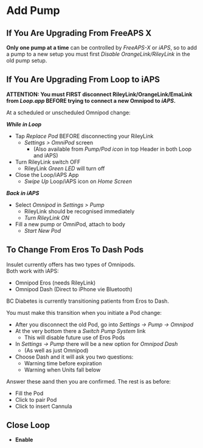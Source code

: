 # Add Pump

## If You Are Upgrading From FreeAPS X
**Only one pump at a time** can be controlled by *FreeAPS-X* or *iAPS*, so to add a pump to a new setup you must first *Disable OrangeLink/RileyLink* in the old pump setup.
 
## If You Are Upgrading From Loop to iAPS
**ATTENTION: You must FIRST disconnect RileyLink/OrangeLink/EmaLink from *Loop.app* BEFORE trying to connect a new Omnipod to *iAPS*.**

At a scheduled or unscheduled Omnipod change:

***While in Loop***

* Tap *Replace Pod* BEFORE disconnecting your RileyLink
	- *Settings > OmniPod* screen
	  - (Also available from *Pump/Pod icon* in top Header in both Loop and iAPS)
* Turn RileyLink switch OFF
	- RileyLink *Green LED* will turn off
* Close the Loop/iAPS App
	- *Swipe Up* Loop/iAPS icon on *Home Screen* 

***Back in iAPS***

* Select *Omnipod* in *Settings > Pump*
	- RileyLink should be recognised immediately
	- *Turn RileyLink ON*
* Fill a new pump or OmniPod, attach to body
	- *Start New Pod*

## To Change From Eros To Dash Pods

Insulet currently offers has two types of Omnipods.  
Both work with iAPS:

* Omnipod Eros (needs RileyLink)
* Omnipod Dash (Direct to iPhone vie Bluetooth)

BC Diabetes is currently transitioning patients from Eros to Dash. 

You must make this transition when you initiate a Pod change:

* After you disconnect the old Pod, go into *Settings -> Pump -> Omnipod*
* At the very bottom there a *Switch Pump System* link
  * This will disable future use of Eros Pods
* In *Settings -> Pump* there will be a new option for *Omnipod Dash*
  * (As well as just Omnipod)
* Choose Dash and it will ask you two questions:
  * Warning time before expiration 
  * Warning when Units fall below

Answer these aand then you are confirmed. The rest is as before:

* Fill the Pod
* Click to pair Pod
* Click to insert Cannula

## Close Loop
* **Enable**


